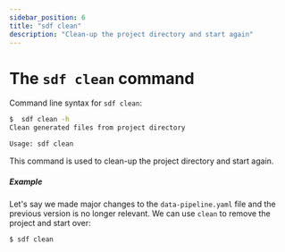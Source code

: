 ```yaml
---
sidebar_position: 6
title: "sdf clean"
description: "Clean-up the project directory and start again"
---
```


# The `sdf clean` command

Command line syntax for `sdf clean`:

```bash
$  sdf clean -h
Clean generated files from project directory

Usage: sdf clean
```

This command is used to clean-up the project directory and start again.

##### Example

Let's say we made major changes to the `data-pipeline.yaml` file and the previous version is no longer relevant. We can use `clean` to remove the project and start over:


```bash copy="fl"
$ sdf clean
```
